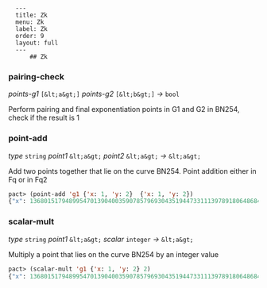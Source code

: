       ---
      title: Zk
      menu: Zk
      label: Zk
      order: 9
      layout: full
      ---
          ## Zk

### pairing-check

_points-g1_&nbsp;`[&lt;a&gt;]` _points-g2_&nbsp;`[&lt;b&gt;]`
_&rarr;_&nbsp;`bool`

Perform pairing and final exponentiation points in G1 and G2 in BN254, check if
the result is 1

### point-add

_type_&nbsp;`string` _point1_&nbsp;`&lt;a&gt;` _point2_&nbsp;`&lt;a&gt;`
_&rarr;_&nbsp;`&lt;a&gt;`

Add two points together that lie on the curve BN254. Point addition either in Fq
or in Fq2

```lisp
pact> (point-add 'g1 {'x: 1, 'y: 2}  {'x: 1, 'y: 2})
{"x": 1368015179489954701390400359078579693043519447331113978918064868415326638035,"y": 9918110051302171585080402603319702774565515993150576347155970296011118125764}
```

### scalar-mult

_type_&nbsp;`string` _point1_&nbsp;`&lt;a&gt;` _scalar_&nbsp;`integer`
_&rarr;_&nbsp;`&lt;a&gt;`

Multiply a point that lies on the curve BN254 by an integer value

```lisp
pact> (scalar-mult 'g1 {'x: 1, 'y: 2} 2)
{"x": 1368015179489954701390400359078579693043519447331113978918064868415326638035,"y": 9918110051302171585080402603319702774565515993150576347155970296011118125764}
```
